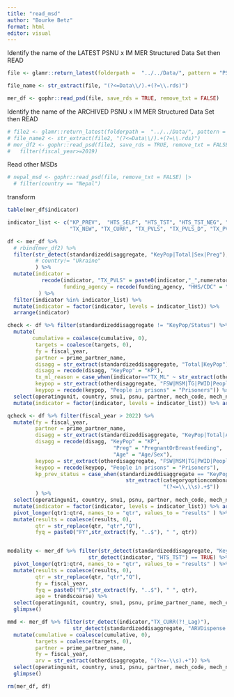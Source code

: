 ```yaml
---
title: "read_msd"
author: "Bourke Betz"
format: html
editor: visual
---
```


Identify the name of the LATEST PSNU x IM MER Structured Data Set then READ
```r
file <- glamr::return_latest(folderpath =  "../../Data/", pattern = "PSNU_IM_FY2")

file_name <- str_extract(file, "(?<=Data\\/).+(?=\\.rds)") 

mer_df <- gophr::read_psd(file, save_rds = TRUE, remove_txt = FALSE)

```

Identify the name of the ARCHIVED PSNU x IM MER Structured Data Set then READ
```r
# file2 <- glamr::return_latest(folderpath =  "../../Data/", pattern = "PSNU_IM_FY1") 
# file_name2 <- str_extract(file2, "(?<=Data\\/).+(?=\\.rds)") 
# mer_df2 <- gophr::read_psd(file2, save_rds = TRUE, remove_txt = FALSE) %>% 
#   filter(fiscal_year>=2019)
```

Read other MSDs
```r
# nepal_msd <- gophr::read_psd(file, remove_txt = FALSE) |> 
  # filter(country == "Nepal")
```

transform

```r
table(mer_df$indicator)

indicator_list <- c("KP_PREV",  "HTS_SELF", "HTS_TST", "HTS_TST_NEG", "PrEP_NEW", "PrEP_CT", "PrEP_CURR", "HTS_TST_POS",
                    "TX_NEW", "TX_CURR", "TX_PVLS", "TX_PVLS_D", "TX_PVLS_N", "TX_CURR_Lag1", "TX_CURR_Lag2", "TX_ML", "TX_NET_NEW")

df <- mer_df %>%  
  # rbind(mer_df2) %>%
  filter(str_detect(standardizeddisaggregate, "KeyPop|Total|Sex|Preg"),
         # country!= "Ukraine"
         ) %>%
  mutate(indicator = 
           recode(indicator, "TX_PVLS" = paste0(indicator,"_",numeratordenom)),
                  funding_agency = recode(funding_agency, "HHS/CDC" = "CDC"),
          ) %>%
  filter(indicator %in% indicator_list) %>% 
  mutate(indicator = factor(indicator, levels = indicator_list)) %>% 
  arrange(indicator)

```

```r
check <- df %>% filter(standardizeddisaggregate != "KeyPop/Status") %>%
  mutate(
        cumulative = coalesce(cumulative, 0),
         targets = coalesce(targets, 0),
         fy = fiscal_year,
         partner = prime_partner_name,
         disagg = str_extract(standardizeddisaggregate, "Total|KeyPop"),
         disagg = recode(disagg, "KeyPop" = "KP"),
         tx_ml_reason = case_when(indicator=="TX_ML" ~ str_extract(otherdisaggregate, "(?<=Outcome\\s-\\s).+")),
         keypop = str_extract(otherdisaggregate, "FSW|MSM|TG|PWID|People\\sin\\sprisons"),
         keypop = recode(keypop, "People in prisons" = "Prisoners")) %>%
  select(operatingunit, country, snu1, psnu, partner, mech_code, mech_name, indicator, funding_agency, numeratordenom, disagg, standardizeddisaggregate, tx_ml_reason, keypop, fy, targets, cumulative) %>%
  mutate(indicator = factor(indicator, levels = indicator_list)) %>% arrange(indicator) 
```

```r

qcheck <- df %>% filter(fiscal_year > 2022) %>%
  mutate(fy = fiscal_year,
         partner = prime_partner_name,
         disagg = str_extract(standardizeddisaggregate, "KeyPop|Total|Age|Preg"),
         disagg = recode(disagg, "KeyPop" = "KP",
                                  "Preg" = "PregnantOrBreastfeeding",
                                  "Age" = "Age/Sex"),
         keypop = str_extract(otherdisaggregate, "FSW|MSM|TG|PWID|People\\sin\\sprisons"),
         keypop = recode(keypop, "People in prisons" = "Prisoners"),
         kp_prev_status = case_when(standardizeddisaggregate == "KeyPop/Status" ~ 
                                      str_extract(categoryoptioncomboname, 
                                                  "(?<=\\,\\s).+$"))
         ) %>% 
  select(operatingunit, country, snu1, psnu, partner, mech_code, mech_name, indicator, funding_agency, numeratordenom, disagg, otherdisaggregate, sex, ageasentered, standardizeddisaggregate, otherdisaggregate, keypop, kp_prev_status, fy, qtr1, qtr2, qtr3, qtr4) %>%
  mutate(indicator = factor(indicator, levels = indicator_list)) %>% arrange(indicator) %>%
  pivot_longer(qtr1:qtr4, names_to = "qtr", values_to = "results" ) %>%
  mutate(results = coalesce(results, 0),
         qtr = str_replace(qtr, "qtr","Q"),
         fyq = paste0("FY",str_extract(fy, "..$"), " ", qtr))



```

```r

modality <- mer_df %>% filter(str_detect(standardizeddisaggregate, "KeyPop|Total") == FALSE,
                          str_detect(indicator, "HTS_TST") == TRUE) %>%
  pivot_longer(qtr1:qtr4, names_to = "qtr", values_to = "results" ) %>%
  mutate(results = coalesce(results, 0),
         qtr = str_replace(qtr, "qtr","Q"),
         fy = fiscal_year,
         fyq = paste0("FY",str_extract(fy, "..$"), " ", qtr),
         age = trendscoarse) %>%
  select(operatingunit, country, snu1, psnu, prime_partner_name, mech_code, mech_name, indicator, funding_agency, numeratordenom, standardizeddisaggregate, modality, fy, fyq, results, age, ageasentered, sex) %>%
  glimpse()
```

```r
mmd <- mer_df %>% filter(str_detect(indicator,"TX_CURR(?!_Lag)"),
                     str_detect(standardizeddisaggregate, "ARVDispense|Total")) %>%
  mutate(cumulative = coalesce(cumulative, 0),
         targets = coalesce(targets, 0),
         partner = prime_partner_name,
         fy = fiscal_year,
         arv = str_extract(otherdisaggregate, "(?<=-\\s).+")) %>%
  select(operatingunit, country, snu1, psnu, partner, mech_code, mech_name, indicator, funding_agency, numeratordenom, standardizeddisaggregate, arv, otherdisaggregate, fy, targets, cumulative) %>%
  glimpse()
```

```r
rm(mer_df, df)
```
